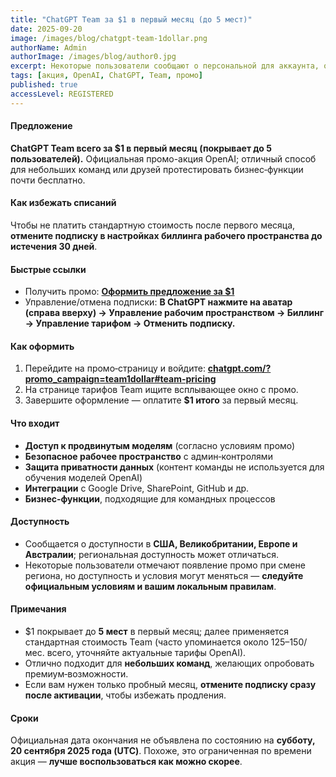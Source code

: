 ```yaml
---
title: "ChatGPT Team за $1 в первый месяц (до 5 мест)"
date: 2025-09-20
image: /images/blog/chatgpt-team-1dollar.png
authorName: Admin
authorImage: /images/blog/author0.jpg
excerpt: Некоторые пользователи сообщают о персональной для аккаунта, ограниченной по времени промо-акции: ChatGPT Team за $1 в первый месяц для до 5 мест. Ниже — как проверить доступность, оформить при появлении и избежать списаний за продление. По состоянию на субботу, 20 сентября 2025 года (UTC).
tags: [акция, OpenAI, ChatGPT, Team, промо]
published: true
accessLevel: REGISTERED
---
```


#### Предложение

**ChatGPT Team всего за $1 в первый месяц (покрывает до 5 пользователей).** Официальная промо-акция OpenAI; отличный способ для небольших команд или друзей протестировать бизнес‑функции почти бесплатно.

#### Как избежать списаний

Чтобы не платить стандартную стоимость после первого месяца, **отмените подписку в настройках биллинга рабочего пространства до истечения 30 дней**.

#### Быстрые ссылки

- Получить промо: **[Оформить предложение за $1](https://chatgpt.com/?promo_campaign=team1dollar#team-pricing)**
- Управление/отмена подписки: **В ChatGPT нажмите на аватар (справа вверху) → Управление рабочим пространством → Биллинг → Управление тарифом → Отменить подписку.**

#### Как оформить

1. Перейдите на промо‑страницу и войдите: **[chatgpt.com/?promo_campaign=team1dollar#team-pricing](https://chatgpt.com/?promo_campaign=team1dollar#team-pricing)**
2. На странице тарифов Team ищите всплывающее окно с промо.
3. Завершите оформление — оплатите **$1 итого** за первый месяц.

#### Что входит

- **Доступ к продвинутым моделям** (согласно условиям промо)
- **Безопасное рабочее пространство** с админ‑контролями
- **Защита приватности данных** (контент команды не используется для обучения моделей OpenAI)
- **Интеграции** с Google Drive, SharePoint, GitHub и др.
- **Бизнес‑функции**, подходящие для командных процессов

#### Доступность

- Сообщается о доступности в **США, Великобритании, Европе и Австралии**; региональная доступность может отличаться.
- Некоторые пользователи отмечают появление промо при смене региона, но доступность и условия могут меняться — **следуйте официальным условиям и вашим локальным правилам**.

#### Примечания

- $1 покрывает до **5 мест** в первый месяц; далее применяется стандартная стоимость Team (часто упоминается около $125–$150/мес. всего, уточняйте актуальные тарифы OpenAI).
- Отлично подходит для **небольших команд**, желающих опробовать премиум‑возможности.
- Если вам нужен только пробный месяц, **отмените подписку сразу после активации**, чтобы избежать продления.

#### Сроки

Официальная дата окончания не объявлена по состоянию на **субботу, 20 сентября 2025 года (UTC)**. Похоже, это ограниченная по времени акция — **лучше воспользоваться как можно скорее**.


